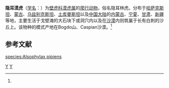 {{Speciesbox
| taxon = Alsophylax pipiens
| binomial_authority = (Pallas, 1827)<ref name='id4428'>{{cite web| url =http://www.bioinfo.cn/db05/BjdwSpecies.php?action=view&id=4428| title =隐耳漠虎| work =《中国动物物种编目数据库》| publisher =中国科学院微生物研究所| author =中国科学院动物研究所| accessdate =2009-04-11| deadurl =yes| archiveurl =https://web.archive.org/web/20160304235709/http://www.bioinfo.cn/db05/BjdwSpecies.php?action=view&id=4428| archivedate =2016-03-04}}</ref>
| range_map = Alsophylax pipiens distribution.png
}}

'''隐耳漠虎'''（[[学名|学名]]：{{lang|la|''Alsophylax pipiens''}}）为[[壁虎科|壁虎科]][[漠虎属|漠虎属]]的[[爬行动物|爬行动物]]，俗名隐耳林虎。分布于[[哈萨克斯坦|哈萨克斯坦]]、[[蒙古|蒙古]]、[[乌兹别克斯坦|乌兹别克斯坦]]、[[土库曼斯坦|土库曼斯坦]]以及[[中国大陆|中国大陆]]的[[内蒙古|内蒙古]]、[[宁夏|宁夏]]、[[甘肃|甘肃]]、[[新疆|新疆]]等地，主要生活于戈壁滩的大石块下或洞穴内以及在[[沙漠|沙漠]]内则筑巢于长有白刺的沙丘上。该物种的模式产地在Bogdo山、Caspian沙漠。<ref name='id4428'/>

== 参考文献 ==
{{reflist}}

{{蜥蜴小作品}}
{{Taxonbar}}
[[Category:漠虎属|Y]]
[[Category:1827年描述的动物|Y]]

[[species:Alsophylax_pipiens|species:Alsophylax pipiens]]